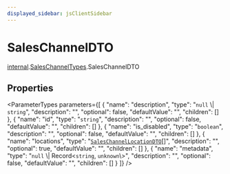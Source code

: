 ```yaml
---
displayed_sidebar: jsClientSidebar
---
```



# SalesChannelDTO

[internal](../../internal/modules/admin_discounts.internal.internal-1.mdx).[SalesChannelTypes](../../internal-1/modules/admin_discounts.internal.internal-1.SalesChannelTypes.mdx).SalesChannelDTO

## Properties

<ParameterTypes parameters={[
  {
    "name": "description",
    "type": "``null`` \\| `string`",
    "description": "",
    "optional": false,
    "defaultValue": "",
    "children": []
  },
  {
    "name": "id",
    "type": "`string`",
    "description": "",
    "optional": false,
    "defaultValue": "",
    "children": []
  },
  {
    "name": "is_disabled",
    "type": "`boolean`",
    "description": "",
    "optional": false,
    "defaultValue": "",
    "children": []
  },
  {
    "name": "locations",
    "type": "[`SalesChannelLocationDTO`](admin_discounts.internal.internal-1.SalesChannelTypes.SalesChannelLocationDTO.mdx)[]",
    "description": "",
    "optional": true,
    "defaultValue": "",
    "children": []
  },
  {
    "name": "metadata",
    "type": "``null`` \\| Record<`string`, `unknown`\\>",
    "description": "",
    "optional": false,
    "defaultValue": "",
    "children": []
  }
]} />
